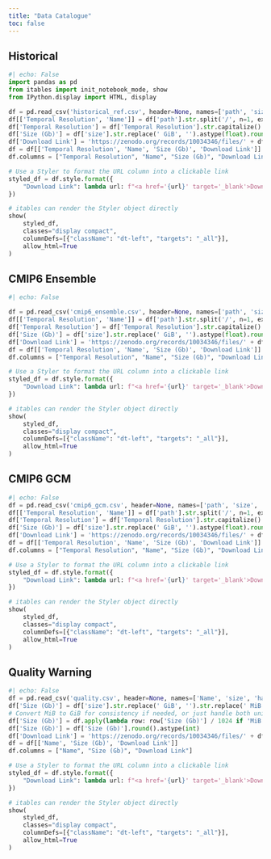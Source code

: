 ```yaml
---
title: "Data Catalogue"
toc: false
---
```


## Historical

```python
#| echo: False
import pandas as pd
from itables import init_notebook_mode, show
from IPython.display import HTML, display

df = pd.read_csv('historical_ref.csv', header=None, names=['path', 'size', 'hash'])
df[['Temporal Resolution', 'Name']] = df['path'].str.split('/', n=1, expand=True)
df['Temporal Resolution'] = df['Temporal Resolution'].str.capitalize()
df['Size (Gb)'] = df['size'].str.replace(' GiB', '').astype(float).round().astype(int)
df['Download Link'] = 'https://zenodo.org/records/10034346/files/' + df['path']
df = df[['Temporal Resolution', 'Name', 'Size (Gb)', 'Download Link']]
df.columns = ["Temporal Resolution", "Name", "Size (Gb)", "Download Link"]

# Use a Styler to format the URL column into a clickable link
styled_df = df.style.format({
    "Download Link": lambda url: f"<a href='{url}' target='_blank'>Download</a>"
})

# itables can render the Styler object directly
show(
    styled_df, 
    classes="display compact", 
    columnDefs=[{"className": "dt-left", "targets": "_all"}], 
    allow_html=True
)
```

## CMIP6 Ensemble
```python
#| echo: False

df = pd.read_csv('cmip6_ensemble.csv', header=None, names=['path', 'size', 'hash'])
df[['Temporal Resolution', 'Name']] = df['path'].str.split('/', n=1, expand=True)
df['Temporal Resolution'] = df['Temporal Resolution'].str.capitalize()
df['Size (Gb)'] = df['size'].str.replace(' GiB', '').astype(float).round().astype(int)
df['Download Link'] = 'https://zenodo.org/records/10034346/files/' + df['path']
df = df[['Temporal Resolution', 'Name', 'Size (Gb)', 'Download Link']]
df.columns = ["Temporal Resolution", "Name", "Size (Gb)", "Download Link"]

# Use a Styler to format the URL column into a clickable link
styled_df = df.style.format({
    "Download Link": lambda url: f"<a href='{url}' target='_blank'>Download</a>"
})

# itables can render the Styler object directly
show(
    styled_df, 
    classes="display compact", 
    columnDefs=[{"className": "dt-left", "targets": "_all"}], 
    allow_html=True
)
```

## CMIP6 GCM
```python
#| echo: False
df = pd.read_csv('cmip6_gcm.csv', header=None, names=['path', 'size', 'hash'])
df[['Temporal Resolution', 'Name']] = df['path'].str.split('/', n=1, expand=True)
df['Temporal Resolution'] = df['Temporal Resolution'].str.capitalize()
df['Size (Gb)'] = df['size'].str.replace(' GiB', '').astype(float).round().astype(int)
df['Download Link'] = 'https://zenodo.org/records/10034346/files/' + df['path']
df = df[['Temporal Resolution', 'Name', 'Size (Gb)', 'Download Link']]
df.columns = ["Temporal Resolution", "Name", "Size (Gb)", "Download Link"]

# Use a Styler to format the URL column into a clickable link
styled_df = df.style.format({
    "Download Link": lambda url: f"<a href='{url}' target='_blank'>Download</a>"
})

# itables can render the Styler object directly
show(
    styled_df, 
    classes="display compact", 
    columnDefs=[{"className": "dt-left", "targets": "_all"}], 
    allow_html=True
)
```

## Quality Warning
```python
#| echo: False
df = pd.read_csv('quality.csv', header=None, names=['Name', 'size', 'hash'])
df['Size (Gb)'] = df['size'].str.replace(' GiB', '').str.replace(' MiB', '').astype(float)
# Convert MiB to GiB for consistency if needed, or just handle both units
df['Size (Gb)'] = df.apply(lambda row: row['Size (Gb)'] / 1024 if 'MiB' in row['size'] else row['Size (Gb)'], axis=1)
df['Size (Gb)'] = df['Size (Gb)'].round().astype(int)
df['Download Link'] = 'https://zenodo.org/records/10034346/files/' + df['Name']
df = df[['Name', 'Size (Gb)', 'Download Link']]
df.columns = ["Name", "Size (Gb)", "Download Link"]

# Use a Styler to format the URL column into a clickable link
styled_df = df.style.format({
    "Download Link": lambda url: f"<a href='{url}' target='_blank'>Download</a>"
})

# itables can render the Styler object directly
show(
    styled_df, 
    classes="display compact", 
    columnDefs=[{"className": "dt-left", "targets": "_all"}], 
    allow_html=True
)
```
